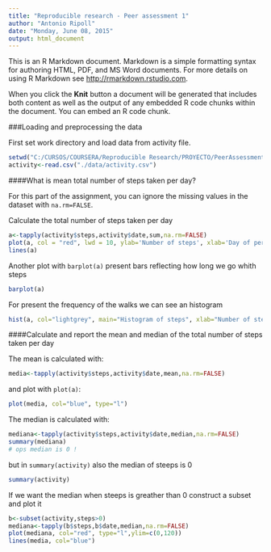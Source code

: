 ```yaml
---
title: "Reproducible research - Peer assessment 1"
author: "Antonio Ripoll"
date: "Monday, June 08, 2015"
output: html_document
---
```


This is an R Markdown document. Markdown is a simple formatting syntax for authoring HTML, PDF, and MS Word documents. For more details on using R Markdown see <http://rmarkdown.rstudio.com>.

When you click the **Knit** button a document will be generated that includes both content as well as the output of any embedded R code chunks within the document. You can embed an R code chunk.

###Loading and preprocessing the data

First set work directory and load data from activity file.

```r
setwd("C:/CURSOS/COURSERA/Reproducible Research/PROYECTO/PeerAssessment1")
activity<-read.csv("./data/activity.csv")
```

####What is mean total number of steps taken per day?

For this part of the assignment, you can ignore the missing values in the dataset with `na.rm=FALSE`.

Calculate the total number of steps taken per day
```r
a<-tapply(activity$steps,activity$date,sum,na.rm=FALSE)
plot(a, col = "red", lwd = 10, ylab='Number of steps', xlab='Day of period')
lines(a)
```

Another plot with `barplot(a)` present bars reflecting how long we go whith steps
```r
barplot(a)
```

For present the frequency of the walks we can see an histogram
```r
hist(a, col="lightgrey", main="Histogram of steps", xlab="Number of steps", ylab="Number of days")
```

####Calculate and report the mean and median of the total number of steps taken per day

The mean is calculated with:
```r
media<-tapply(activity$steps,activity$date,mean,na.rm=FALSE)
```

and plot with `plot(a)`:

```r
plot(media, col="blue", type="l")
```

The median is calculated with:
```r
mediana<-tapply(activity$steps,activity$date,median,na.rm=FALSE)
summary(mediana)
# ops median is 0 !
```

but in `summary(activity)` also the median of steeps is 0
```r
summary(activity)
```

If we want the median when steeps is greather than 0 construct a subset and plot it
```r
b<-subset(activity,steps>0)
mediana<-tapply(b$steps,b$date,median,na.rm=FALSE)
plot(mediana, col="red", type="l",ylim=c(0,120))
lines(media, col="blue")
```


